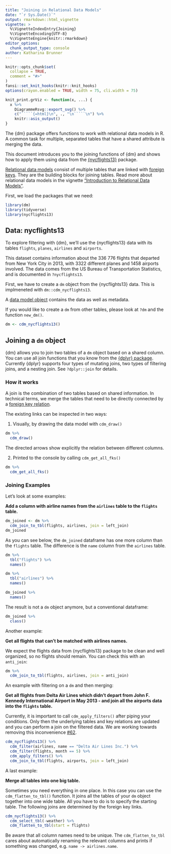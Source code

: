 ```yaml
---
title: "Joining in Relational Data Models"
date: "`r Sys.Date()`"
output: rmarkdown::html_vignette
vignette: >
  %\VignetteIndexEntry{Joining}
  %\VignetteEncoding{UTF-8}
  %\VignetteEngine{knitr::rmarkdown}
editor_options:
  chunk_output_type: console
author: Katharina Brunner
---
```


```r
knitr::opts_chunk$set(
  collapse = TRUE,
  comment = "#>"
)
fansi::set_knit_hooks(knitr::knit_hooks)
options(crayon.enabled = TRUE, width = 75, cli.width = 75)

knit_print.grViz <- function(x, ...) {
  x %>%
    DiagrammeRsvg::export_svg() %>%
    c("`````{=html}\n", ., "\n`````\n") %>%
    knitr::asis_output()
}
```

The {dm} package offers functions to work with relational data models in R.
A common task for multiple, separated tables that have a shared attribute is merging the data.

This document introduces you to the joining functions of {dm} and shows how to apply them using data from the [{nycflights13}](https://github.com/hadley/nycflights13) package.

[Relational data models](https://krlmlr.github.io/dm/articles/dm-introduction-relational-data-models#model) consist of multiple tables that are linked with [foreign keys](https://krlmlr.github.io/dm/articles/dm-introduction-relational-data-models#fk). They are the building blocks for joining tables.
Read more about relational data models in the vignette ["Introduction to Relational Data Models"](https://krlmlr.github.io/dm/articles/dm-introduction-relational-data-models).

First, we load the packages that we need:

```r
library(dm)
library(tidyverse)
library(nycflights13)
```

## Data: nycflights13

To explore filtering with {dm}, we'll use the {nycflights13} data with its tables `flights`, `planes`, `airlines` and `airports`.

This dataset contains information about the 336 776 flights that departed from New York City in 2013, with 3322 different planes and 1458 airports involved.
The data comes from the US Bureau of Transportation Statistics, and is documented in `?nycflights13`.

First, we have to create a `dm` object from the {nycflights13} data.
This is implmeneted with `dm::cdm_nycflights13`.

A [data model object](https://krlmlr.github.io/dm/articles/dm-class-and-basic-operations.html#class-dm) contains the data as well as metadata.

If you would like to create a `dm` from other tables, please look at `?dm` and the function `new_dm()`.

```r
dm <- cdm_nycflights13()
```

## Joining a `dm` object {#join}

{dm} allows you to join two tables of a `dm` object based on a shared column. You can use all join functions that you know from the [{dplyr} package](https://dplyr.tidyverse.org/reference/join.html).
Currently {dplyr} supports four types of mutating joins, two types of filtering joins, and a nesting join.
See `?dplyr::join` for details.

### How it works

A join is the combination of two tables based on shared information.
In technical terms, we merge the tables that need to be directly connected by a [foreign key relation](https://krlmlr.github.io/dm/articles/dm-introduction-relational-data-models#fk).

The existing links can be inspected in two ways:

1. Visually, by drawing the data model with `cdm_draw()`

```r
dm %>% 
  cdm_draw()
```

The directed arrows show explicitly the relation between different columns.

2. Printed to the console by calling `cdm_get_all_fks()`

```r
dm %>% 
  cdm_get_all_fks()
```

### Joining Examples

Let's look at some examples:

**Add a column with airline names from the `airlines` table to the `flights` table.**

```r
dm_joined <- dm %>% 
  cdm_join_to_tbl(flights, airlines, join = left_join)
dm_joined
```

As you can see below, the `dm_joined` dataframe has one more column than the `flights` table.
The difference is the `name` column from the `airlines` table.

```r
dm %>% 
  tbl("flights") %>% 
  names()

dm %>% 
  tbl("airlines") %>% 
  names()

dm_joined %>% 
  names()
```

The result is not a `dm` object anymore, but a conventional dataframe:

```r
dm_joined %>% 
  class()
```

Another example:

**Get all flights that can't be matched with airlines names.**

We expect the flights data from {nycflights13} package to be clean and well organized, so no flights should remain.
You can check this with an `anti_join`:

```r
dm %>% 
  cdm_join_to_tbl(flights, airlines, join = anti_join)
```

An example with filtering on a `dm` and then merging:

**Get all flights from Delta Air Lines which didn't depart from John F. Kennedy International Airport in May 2013 - and join all the airports data into the `flights` table.**

Currently, it is important to call `cdm_apply_filters()` after piping your conditions.
Only then the underlying tables and key relations are updated and you can perform a join on the filtered data.
We are working towards removing this inconvenience [#62](https://github.com/krlmlr/dm/issues/62).

```r
cdm_nycflights13() %>%
  cdm_filter(airlines, name == "Delta Air Lines Inc.") %>%
  cdm_filter(flights, month == 5) %>% 
  cdm_apply_filters() %>% 
  cdm_join_to_tbl(flights, airports, join = left_join)
```

A last example:

**Merge all tables into one big table.**

Sometimes you need everything in one place.
In this case you can use the `cdm_flatten_to_tbl()` function.
It joins all the tables of your `dm` object together into one wide table.
All you have to do is to specify the starting table.
The following joins are determined by the foreign key links.

```r
cdm_nycflights13() %>%
  cdm_select_tbl(-weather) %>%
  cdm_flatten_to_tbl(start = flights)
```

Be aware that all column names need to be unique.
The `cdm_flatten_to_tbl` cares about automatically renaming the relevant columns and prints if something was changed, e.g. `name -> airlines.name`.
